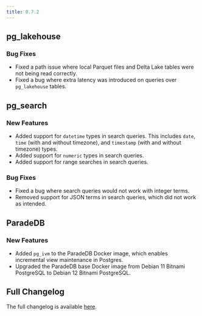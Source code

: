 ```yaml
---
title: 0.7.2
---
```


## pg_lakehouse

### Bug Fixes

- Fixed a path issue where local Parquet files and Delta Lake tables were not being read correctly.
- Fixed a bug where extra latency was introduced on queries over `pg_lakehouse` tables.

## pg_search

### New Features

- Added support for `datetime` types in search queries. This includes `date`, `time` (with and without timezone), and `timestamp` (with and without timezone) types.
- Added support for `numeric` types in search queries.
- Added support for range searches in search queries.

### Bug Fixes

- Fixed a bug where search queries would not work with integer terms.
- Removed support for JSON terms in search queries, which did not work as intended.

## ParadeDB

### New Features

- Added `pg_ivm` to the ParadeDB Docker image, which enables incremental view maintenance in Postgres.
- Upgraded the ParadeDB base Docker image from Debian 11 Bitnami PostgreSQL to Debian 12 Bitnami PostgreSQL.

## Full Changelog

The full changelog is available [here](https://github.com/paradedb/paradedb/releases/tag/v0.7.2).
